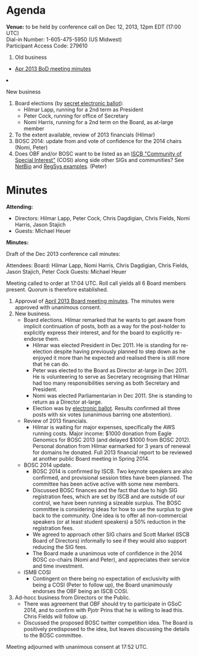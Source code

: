 = Agenda =

'''Venue:''' to be held by conference call on Dec 12, 2013, 12pm EDT (17:00 UTC) <br/>
Dial-in Number:	1-605-475-5950  (US Midwest) <br/>
Participant Access Code:	279610

<ol>
<li> Old business </li>
 <ul>
  <li> [[Minutes:2013_Apr_ConfCall| Apr 2013 BoD meeting minutes]]</li>
 </ul>  
<li>New business</li>
<ol style="list-style-type:lower-roman">
 <li> Board elections (by [https://vote.heliosvoting.org/helios/e/obf-board-dec2013 secret electronic ballot]):
 <ul><li>Hilmar Lapp, running for a 2nd term as President</li>
   <li>Peter Cock, running for office of Secretary</li>
  <li> Nomi Harris, running for a 2nd term on the Board, as at-large member </li>
  </ul></li>
  <li> To the extent available, review of 2013 financials (Hilmar) </li>
  <li> BOSC 2014: update from and vote of confidence for the 2014 chairs (Nomi, Peter)</li>
  <li> Does OBF and/or BOSC want to be listed as an [http://www.iscb.org/iscb-affiliates-cosis ISCB "Community of Special Interest"] (COSI) along side other SIGs and communities? See [http://www.iscb.org/iscb-netbio-cosi NetBio] and [http://www.iscb.org/iscb-regsys-cosi RegSys examples]. (Peter) </li>
</ol>
</ol>

= Minutes =

'''Attending:'''
* Directors: Hilmar Lapp, Peter Cock, Chris Dagdigian, Chris Fields, Nomi Harris, Jason Stajich
* Guests: Michael Heuer

'''Minutes:'''

Draft of the Dec 2013 conference call minutes:

Attendees:
Board: Hilmar Lapp, Nomi Harris, Chris Dagdigian, Chris Fields, Jason Stajich, Peter Cock
Guests: Michael Heuer

Meeting called to order at 17:04 UTC. Roll call yields all 6 Board members present. Quorum is therefore established.

# Approval of [http://www.open-bio.org/wiki/Minutes:2013_Apr_ConfCall April 2013 Board meeting minutes]. The minutes were approved with unanimous consent.
# New business.
#* Board elections. Hilmar remarked that he wants to get aware from implicit continuation of posts, both as a way for the post-holder to explicitly express their interest, and for the board to explicitly re-endorse them.
#** Hilmar was elected President in Dec 2011. He is standing for re-election despite having previously planned to step down as he enjoyed it more than he expected and realised there is still more that he can do.
#** Peter was elected to the Board as Director at-large in Dec 2011. He is volunteering to serve as Secretary recognising that Hilmar had too many responsibilities serving as both Secretary and President.
#** Nomi was elected Parliamentarian in Dec 2011. She is standing to return as a Director at-large.
#** Election was by [https://vote.heliosvoting.org/helios/e/obf-board-dec2013 electronic ballot]. Results confirmed all three posts with six votes (unanimous barring one abstention).
#* Review of 2013 financials.
#** Hilmar is waiting for major expenses, specifically the AWS running costs. Major income: $1000 donation from Eagle Genomics for BOSC 2013 (and delayed $1000 from BOSC 2012). Personal donation from Hilmar earmarked for 3 years of renewal for domains he donated. Full 2013 financial report to be reviewed at another public Board meeting in Spring 2014.
#* BOSC 2014 update.
#** BOSC 2014 is confirmed by ISCB. Two keynote speakers are also confirmed, and provisional session titles have been planned. The committee has been active active with some new members.
#** Discussed BOSC finances and the fact that due to high SIG registration fees, which are set by ISCB and are outside of our control, we have been running a sizeable surplus. The BOSC committee is considering ideas for how to use the surplus to give back to the community. One idea is to offer all non-commercial speakers (or at least student speakers) a 50% reduction in the registration fees.
#** We agreed to approach other SIG chairs and Scott Markel (ISCB Board of Directors) informally to see if they would also support reducing the SIG fees.
#** The Board made a unanimous vote of confidence in the 2014 BOSC co-chairs (Nomi and Peter), and appreciates their service and time investment.
#* ISMB COSI
#** Contingent on there being no expectation of exclusivity with being a COSI (Peter to follow up), the Board unanimously endorses the OBF being an ISCB COSI.
# Ad-hocc business from Directors or the Public.
#* There was agreement that OBF should try to participate in GSoC 2014, and to confirm with Pjotr Prins that he is willing to lead this. Chris Fields will follow up.
#* Discussed the proposed BOSC twitter competition idea. The Board is positively predisposed to the idea, but leaves discussing the details to the BOSC committee.

Meeting adjourned with unanimous consent at 17:52 UTC.